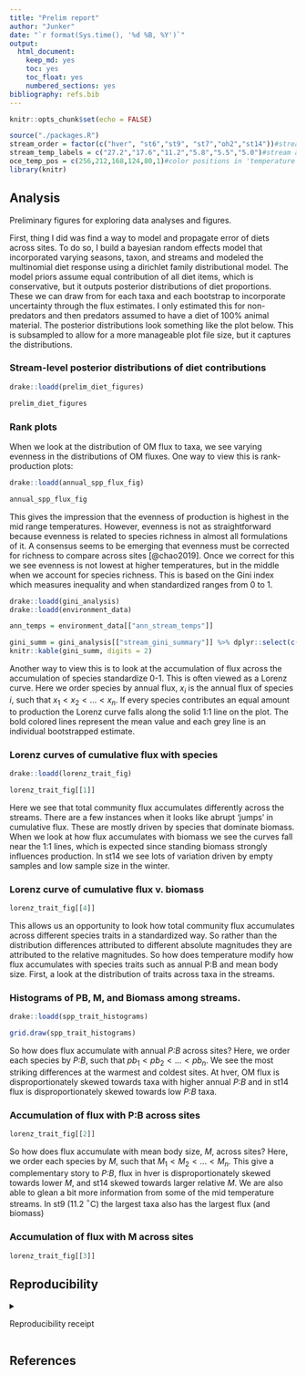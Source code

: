 ```yaml
---
title: "Prelim report"
author: "Junker"
date: "`r format(Sys.time(), '%d %B, %Y')`"
output: 
  html_document: 
    keep_md: yes
    toc: yes
    toc_float: yes
    numbered_sections: yes
bibliography: refs.bib
---
```


```r
knitr::opts_chunk$set(echo = FALSE)

source("./packages.R")
stream_order = factor(c("hver", "st6","st9", "st7","oh2","st14"))#stream ordering
stream_temp_labels = c("27.2","17.6","11.2","5.8","5.5","5.0")#stream annual temperature labels
oce_temp_pos = c(256,212,168,124,80,1)#color positions in 'temperature' list of ocecolors
library(knitr)

```

## Analysis

Preliminary figures for exploring data analyses and figures.

First, thing I did was find a way to model and propagate error of diets across sites. To do so, I build a bayesian random effects model that incorporated varying seasons, taxon, and streams and modeled the multinomial diet response using a dirichlet family distributional model. The model priors assume equal contribution of all diet items, which is conservative, but it outputs posterior distributions of diet proportions. These we can draw from for each taxa and each bootstrap to incorporate uncertainty through the flux estimates. I only estimated this for non-predators and then predators assumed to have a diet of 100% animal material. The posterior distributions look something like the plot below. This is subsampled to allow for a more manageable plot file size, but it captures the distributions.

### Stream-level posterior distributions of diet contributions

```r

drake::loadd(prelim_diet_figures)

prelim_diet_figures

```

### Rank plots

When we look at the distribution of OM flux to taxa, we see varying evenness in the distributions of OM fluxes. One way to view this is rank-production plots:

```r
drake::loadd(annual_spp_flux_fig)

annual_spp_flux_fig

```

This gives the impression that the evenness of production is highest in the mid range temperatures. However, evenness is not as straightforward because evenness is related to species richness in almost all formulations of it. A consensus seems to be emerging that evenness must be corrected for richness to compare across sites [@chao2019]. Once we correct for this we see evenness is not lowest at higher temperatures, but in the middle when we account for species richness. This is based on the Gini index which measures inequality and when standardized ranges from 0 to 1.

```r

drake::loadd(gini_analysis)
drake::loadd(environment_data)

ann_temps = environment_data[["ann_stream_temps"]]

gini_summ = gini_analysis[["stream_gini_summary"]] %>% dplyr::select(c(site, contains("mean"), contains("quant2.5"), contains("quant97.5"))) %>% left_join(ann_temps %>% dplyr::select(site = "SITE", tempC), by = "site") %>% dplyr::mutate(tempc = round(tempC, 1)) %>% dplyr::select(site, tempC, contains('Non-normalized'), contains("Normalized")) %>% dplyr::arrange(desc(tempC))
knitr::kable(gini_summ, digits = 2)
```

Another way to view this is to look at the accumulation of flux across the accumulation of species standardize 0-1. This is often viewed as a Lorenz curve. Here we order species by annual flux, $x_i$ is the annual flux of species *i*, such that $x_1 < x_2 < ... < x_n$. If every species contributes an equal amount to production the Lorenz curve falls along the solid 1:1 line on the plot. The bold colored lines represent the mean value and each grey line is an individual bootstrapped estimate. 

### Lorenz curves of cumulative flux with species

```r
drake::loadd(lorenz_trait_fig)

lorenz_trait_fig[[1]]

```

Here we see that total community flux accumulates differently across the streams. There are a few instances when it looks like abrupt 'jumps' in cumulative flux. These are mostly driven by species that dominate biomass. When we look at how flux accumulates with biomass we see the curves fall near the 1:1 lines, which is expected since standing biomass strongly influences production. In st14 we see lots of variation driven by empty samples and low sample size in the winter.  

### Lorenz curve of cumulative flux v. biomass

```r

lorenz_trait_fig[[4]]

```

This allows us an opportunity to look how total community flux accumulates across different species traits in a standardized way. So rather than the distribution differences attributed to different absolute magnitudes they are attributed to the relative magnitudes. So how does temperature modify how flux accumulates with species traits such as annual P:B and mean body size. First, a look at the distribution of traits across taxa in the streams.

### Histograms of PB, M, and Biomass among streams.

```r

drake::loadd(spp_trait_histograms)

grid.draw(spp_trait_histograms)

```

So how does flux accumulate with annual *P:B* across sites? Here, we order each species by *P:B*, such that $pb_1 < pb_2 < ... < pb_n$. We see the most striking differences at the warmest and coldest sites. At hver, OM flux is disproportionately skewed towards taxa with higher annual *P:B* and in st14 flux is disproportionately skewed towards low *P:B* taxa.

### Accumulation of flux with P:B across sites

```r
lorenz_trait_fig[[2]]
```

So how does flux accumulate with mean body size, *M*, across sites? Here, we order each species by *M*, such that $M_1 < M_2 < ... < M_n$. This give a complementary story to *P:B*, flux in hver is disproportionately skewed towards lower *M*, and st14 skewed towards larger relative *M*. We are also able to glean a bit more information from some of the mid temperature streams. In st9 (11.2 $^\circ$C) the largest taxa also has the largest flux (and biomass)

### Accumulation of flux with M across sites

```r
lorenz_trait_fig[[3]]
```


## Reproducibility

<details>

<summary>

Reproducibility receipt

</summary>

```r
## datetime
Sys.time()

## repository
if(requireNamespace('git2r', quietly = TRUE)) {
  git2r::repository()
} else {
  c(
    system2("git", args = c("log", "--name-status", "-1"), stdout = TRUE),
    system2("git", args = c("remote", "-v"), stdout = TRUE)
  )
}

## session info
sessionInfo()
```

</details>

## References
